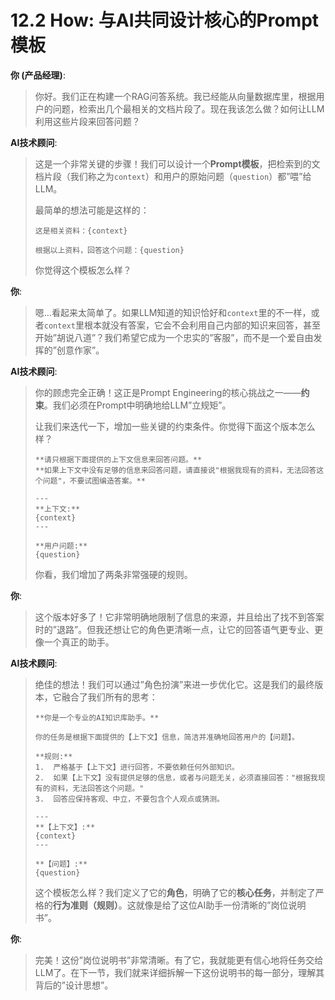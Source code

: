# 12.2 How: 与AI共同设计核心的Prompt模板

::: {.callout-note title="与AI的探索之旅"}
**你 (产品经理)**:

> 你好。我们正在构建一个RAG问答系统。我已经能从向量数据库里，根据用户的问题，检索出几个最相关的文档片段了。现在我该怎么做？如何让LLM利用这些片段来回答问题？

**AI技术顾问**:

> 这是一个非常关键的步骤！我们可以设计一个**Prompt模板**，把检索到的文档片段（我们称之为`context`）和用户的原始问题（`question`）都"喂"给LLM。
>
> 最简单的想法可能是这样的：
>
> ```
> 这是相关资料：{context}
>
> 根据以上资料，回答这个问题：{question}
> ```
>
> 你觉得这个模板怎么样？

**你**:

> 嗯...看起来太简单了。如果LLM知道的知识恰好和`context`里的不一样，或者`context`里根本就没有答案，它会不会利用自己内部的知识来回答，甚至开始"胡说八道"？我们希望它成为一个忠实的"客服"，而不是一个爱自由发挥的"创意作家"。

**AI技术顾问**:

> 你的顾虑完全正确！这正是Prompt Engineering的核心挑战之一——**约束**。我们必须在Prompt中明确地给LLM"立规矩"。
>
> 让我们来迭代一下，增加一些关键的约束条件。你觉得下面这个版本怎么样？
>
> ```
> **请只根据下面提供的上下文信息来回答问题。**
> **如果上下文中没有足够的信息来回答问题，请直接说"根据我现有的资料，无法回答这个问题"，不要试图编造答案。**
>
> ---
> **上下文:**
> {context}
> ---
>
> **用户问题:**
> {question}
> ```
>
> 你看，我们增加了两条非常强硬的规则。

**你**:

> 这个版本好多了！它非常明确地限制了信息的来源，并且给出了找不到答案时的"退路"。但我还想让它的角色更清晰一点，让它的回答语气更专业、更像一个真正的助手。

**AI技术顾问**:

> 绝佳的想法！我们可以通过"角色扮演"来进一步优化它。这是我们的最终版本，它融合了我们所有的思考：
>
> ```
> **你是一个专业的AI知识库助手。**
>
> 你的任务是根据下面提供的【上下文】信息，简洁并准确地回答用户的【问题】。
>
> **规则:**
> 1.  严格基于【上下文】进行回答，不要依赖任何外部知识。
> 2.  如果【上下文】没有提供足够的信息，或者与问题无关，必须直接回答："根据我现有的资料，无法回答这个问题。"
> 3.  回答应保持客观、中立，不要包含个人观点或猜测。
>
> ---
> **【上下文】:**
> {context}
> ---
>
> **【问题】:**
> {question}
> ```
>
> 这个模板怎么样？我们定义了它的**角色**，明确了它的**核心任务**，并制定了严格的**行为准则（规则）**。这就像是给了这位AI助手一份清晰的"岗位说明书"。

**你**:

> 完美！这份"岗位说明书"非常清晰。有了它，我就能更有信心地将任务交给LLM了。在下一节，我们就来详细拆解一下这份说明书的每一部分，理解其背后的"设计思想"。
:::
